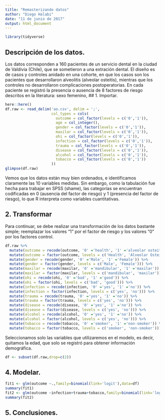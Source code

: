 ```yaml
---
title: "Remasterizando datos"
author: "Diego Halabi"
date: "11 de junio de 2017"
output: html_document
---
```


```r
library(tidyverse)
```


## Descripción de los datos.
Los datos corresponden a 160 pacientes de un servicio dental en la ciudad de Valdivia (Chile), que se sometieron a una extración dental. El diseño es de casos y controles anidado en una cohorte, en que los casos son los pacientes que desarrollaron alveolitis (alveolar osteitis), mientras que los controles no desarrollaron complicaciones postoperatorias. En cada paciente se registró la presencia o ausencia de 8 factores de riesgo descritos en la literatura: sexo femenino, 
## 1. Importar.
```r
here::here()
df.raw <- read_delim('ao.csv', delim = ';',
                     col_types = cols(
                       outcome = col_factor(levels = c('0','1')),
                       age = col_integer(),
                       gender = col_factor(levels = c('0','1')),
                       maxilar = col_factor(levels = c('0','1')),
                       ohi = col_factor(levels = c('0','1')),
                       infection = col_factor(levels = c('0','1')),
                       trauma = col_factor(levels = c('0','1')),
                       disease = col_factor(levels = c('0','1')),
                       alcohol = col_factor(levels = c('0','1')),
                       tobacco = col_factor(levels = c('0','1'))
                     ))
glimpse(df.raw)
```
Vemos que los datos están muy bien ordenados, e identificamos claramente las 10 variables medidas. Sin embargo, como la tabulación fue hecha para trabajar en SPSS (shame), las categorías se encuentran codificadas en 0 (ausencia del factor de riesgo) y 1 (presencia del factor de riesgo), lo que R interpreta como variables cuantitativas.

## 2. Transformar
Para continuar, se debe realizar una transformación de los datos bastante simple; reemplazar los valores "1" por el factor de riesgo y los valores "0" por los factores control.

```r
df.raw %>%
  mutate(outcome = recode(outcome, '0' ='health', '1' ='alveolar osteitis')) %>%
  mutate(outcome = factor(outcome, levels = c('Health', 'Alveolar Osteitis'))) %>%
  mutate(gender = recode(gender, '0' ='Male', '1' ='Female')) %>%
  mutate(gender = factor(gender, levels = c('Male', 'Female'))) %>%
  mutate(maxilar = recode(maxilar, '0' ='mandibular', '1' ='maxilar')) %>%
  mutate(maxilar = factor(maxilar, levels = c('mandibular', 'maxilar'))) %>%
  mutate(ohi = recode(ohi, '0' ='bad', '1' ='good')) %>%
  mutate(ohi = factor(ohi, levels = c('bad', 'good'))) %>%
  mutate(infection = recode(infection, '0' ='yes', '1' ='no')) %>%
  mutate(infection = factor(infection, levels = c('yes', 'no'))) %>%
  mutate(trauma = recode(trauma, '0' ='yes', '1' ='no')) %>%
  mutate(trauma = factor(trauma, levels = c('yes', 'no'))) %>%
  mutate(disease = recode(disease, '0' ='yes', '1' ='no')) %>%
  mutate(disease = factor(disease, levels = c('yes', 'no'))) %>%
  mutate(alcohol = recode(alcohol, '0' ='yes', '1' ='no')) %>%
  mutate(alcohol = factor(alcohol, levels = c('yes', 'no'))) %>%
  mutate(tobacco = recode(tobacco, '0' ='smoker', '1' ='non-smoker')) %>%
  mutate(tobacco = factor(tobacco, levels = c('smoker', 'non-smoker')))
```


Seleccionamos solo las variables que utilizaremos en el modelo, es decir, quitamos la edad, que solo se registró para obtener información demográfica.
```r
df <- subset(df.raw,drop=c(2))
```


## 4. Modelar.
```r
fit1 <- glm(outcome ~.,family=binomial(link='logit'),data=df)
summary(fit1)
fit2 <- glm(outcome ~infection+trauma+tobacco,family=binomial(link='logit'),data=df)
summary(fit2)
```


## 5. Conclusiones.
